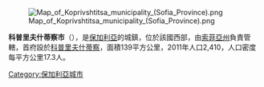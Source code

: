 [[Image:Map_of_Koprivshtitsa_municipality_(Sofia_Province).png|right]]

'''科普里夫什蒂察市'''（{{lang-bg|Копривщица}}），是[[保加利亞|保加利亞]]的城鎮，位於該國西部，由[[索菲亞州|索菲亞州]]負責管轄，首府設於[[科普里夫什蒂察|科普里夫什蒂察]]，面積139平方公里，2011年人口2,410，人口密度每平方公里17.3人。

{{coord|42.6330|N|24.3500|E|source:wikidata-and-enwiki-cat-tree_region:BG|display=title}}

{{Bulgaria-geo-stub}}
[[Category:保加利亞城市|Category:保加利亞城市]]